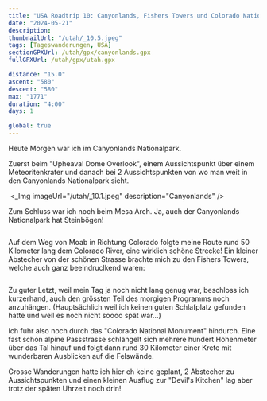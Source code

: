 ```yaml
---
title: "USA Roadtrip 10: Canyonlands, Fishers Towers und Colorado National Monument"
date: "2024-05-21"
description:
thumbnailUrl: "/utah/_10.5.jpeg"
tags: [Tageswanderungen, USA]
sectionGPXUrl: /utah/gpx/canyonlands.gpx
fullGPXUrl: /utah/gpx/utah.gpx

distance: "15.0"
ascent: "580"
descent: "580"
max: "1771"
duration: "4:00"
days: 1

global: true
---
```


Heute Morgen war ich im Canyonlands Nationalpark.

Zuerst beim "Upheaval Dome Overlook", einem Aussichtspunkt über einem Meteoritenkrater und danach bei 2 Aussichtspunkten von wo man weit in den Canyonlands Nationalpark sieht.

<Img
	imageUrl="/utah/_10.0.jpeg"
	description="Upheaval Dome, ein Meteoritenkrater"
/>
<_Img imageUrl="/utah/_10.1.jpeg" description="Canyonlands" />
<Img imageUrl="/utah/_10.2.jpeg" description="Canyonlands" />

Zum Schluss war ich noch beim Mesa Arch. Ja, auch der Canyonlands Nationalpark hat Steinbögen!

<Img imageUrl="/utah/_10.3.jpeg" description="Der Mesa Arch" />

Auf dem Weg von Moab in Richtung Colorado folgte meine Route rund 50 Kilometer lang dem Colorado River, eine wirklich schöne Strecke! Ein kleiner Abstecher von der schönen Strasse brachte mich zu den Fishers Towers, welche auch ganz beeindruclkend waren:

<Img imageUrl="/utah/_10.4.jpeg" description="Die Fishers Towers" />

Zu guter Letzt, weil mein Tag ja noch nicht lang genug war, beschloss ich kurzerhand, auch den grössten Teil des morgigen Programms noch anzuhängen. (Hauptsächlich weil ich keinen guten Schlafplatz gefunden hatte und weil es noch nicht soooo spät war...)

Ich fuhr also noch durch das "Colorado National Monument" hindurch. Eine fast schon alpine Passstrasse schlängelt sich mehrere hundert Höhenmeter über das Tal hinauf und folgt dann rund 30 Kilometer einer Krete mit wunderbaren Ausblicken auf die Felswände.

Grosse Wanderungen hatte ich hier eh keine geplant, 2 Abstecher zu Aussichtspunkten und einen kleinen Ausflug zur "Devil's Kitchen" lag aber trotz der späten Uhrzeit noch drin!

<Img imageUrl="/utah/_10.5.jpeg" description="Colorado National Monument" />
<Img imageUrl="/utah/_10.6.jpeg" description="Colorado National Monument" />
<Img
	imageUrl="/utah/_10.7.jpeg"
	description="Nicht Steinböcke sondern 'Bighorn Sheep'"
/>

<Img
	imageUrl="/utah/_10.9.jpeg"
	description="Mein Schlafplatz, rund 100 Kilometer entfernt vom nächsten und letzten Nationalpark"
/>
